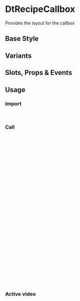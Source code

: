 
<Meta of={DtRecipeCallboxStories}/>

# DtRecipeCallbox

<Subtitle>
  Provides the layout for the callbox
</Subtitle>

## Base Style

<Canvas of={DtRecipeCallboxStories.Default} />

## Variants

<Canvas of={DtRecipeCallboxStories.Variants} />

## Slots, Props & Events

<Controls />

## Usage

### Import

```jsx
import { DtRecipeCallbox } from '@dialpad/dialtone-vue';
```

### Call

```html
<dt-recipe-callbox avatar-full-name="Some name" title="Some title" border-color="ai">
  <template #subtitle>
    <span>06:01</span>
  </template>
  <template #right>
    <dt-button
      aria-label="toggle dialpad ai"
      circle
      importance="clear"
    >
      <template #icon>
        <dt-icon
          name="dialpad-ai-color"
          size="400"
        />
      </template>
    </dt-button>
    <dt-button
      aria-label="hang call"
      circle
      importance="clear"
    >
      <template #icon>
        <dt-icon
          name="phone-hang-up"
          class="d-fc-critical"
          size="400"
        />
      </template>
    </dt-button>
  </template>
</dt-recipe-callbox>
```

### Active video

```html
<dt-recipe-callbox title="1 Participant">
  <template #video>
    <!-- Media stream -->
  </template>
  <template #subtitle>
    <span>06:01</span>
  </template>
  <template #right>
    <dt-button
      aria-label="toggle mic"
      circle
      importance="clear"
    >
      <template #icon>
        <dt-icon
          name="mic"
          size="400"
        />
      </template>
    </dt-button>
    <dt-button
      aria-label="toggle video"
      circle
      importance="clear"
    >
      <template #icon>
        <dt-icon
          name="video"
          size="400"
        />
      </template>
    </dt-button>
    <dt-button
      aria-label="hang call"
      circle
      importance="clear"
    >
      <template #icon>
        <dt-icon
          name="phone-hang-up"
          class="d-fc-critical"
          size="400"
        />
      </template>
    </dt-button>
  </template>
</dt-recipe-callbox>
```
